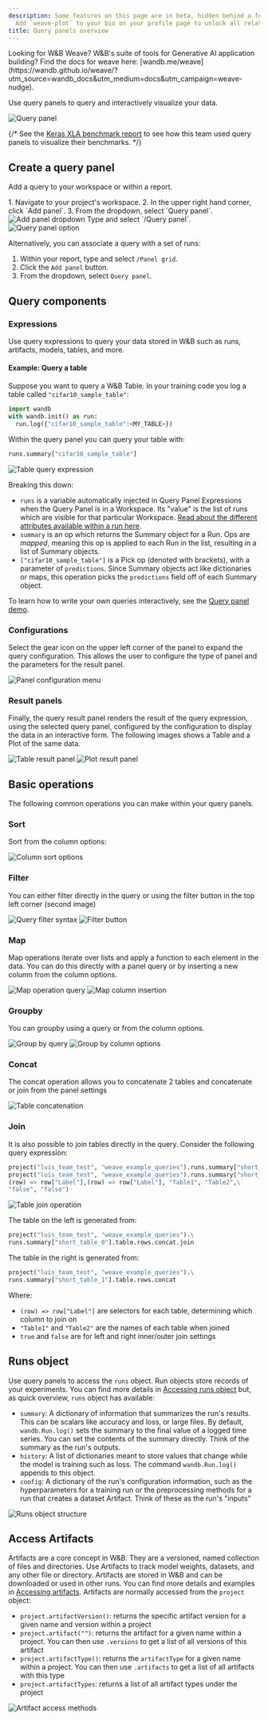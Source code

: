 ```yaml
---
description: Some features on this page are in beta, hidden behind a feature flag.
  Add `weave-plot` to your bio on your profile page to unlock all related features.
title: Query panels overview
---
```



<Note>
Looking for W&B Weave? W&B's suite of tools for Generative AI application building? Find the docs for weave here: [wandb.me/weave](https://wandb.github.io/weave/?utm_source=wandb_docs&utm_medium=docs&utm_campaign=weave-nudge).
</Note>

Use query panels to query and interactively visualize your data.

<Frame>
    <img src="/images/weave/pretty_panel.png" alt="Query panel"  />
</Frame>

{/* <Note>
See the [Keras XLA benchmark report](http://wandb.me/keras-xla-benchmark) to see how this team used query panels to visualize their benchmarks.
</Note> */}

## Create a query panel

Add a query to your workspace or within a report.

<Tabs>
<Tab title="Project workspace">
1. Navigate to your project's workspace. 
  2. In the upper right hand corner, click `Add panel`.
  3. From the dropdown, select `Query panel`.
  <Frame>
    <img src="/images/weave/add_weave_panel_workspace.png" alt="Add panel dropdown"  />
</Frame>
</Tab>
<Tab title="W&B Report">
Type and select `/Query panel`.

<Frame>
    <img src="/images/weave/add_weave_panel_report_1.png" alt="Query panel option"  />
</Frame>

Alternatively, you can associate a query with a set of runs:
1. Within your report, type and select `/Panel grid`.
2. Click the `Add panel` button.
3. From the dropdown, select `Query panel`.
</Tab>
</Tabs>
  

## Query components

### Expressions

Use query expressions to query your data stored in W&B such as runs, artifacts, models, tables, and more. 

#### Example: Query a table
Suppose you want to query a W&B Table. In your training code you log a table called `"cifar10_sample_table"`:

```python
import wandb
with wandb.init() as run:
  run.log({"cifar10_sample_table":<MY_TABLE>})
```

Within the query panel you can query your table with:
```python
runs.summary["cifar10_sample_table"]
```
<Frame>
    <img src="/images/weave/basic_weave_expression.png" alt="Table query expression"  />
</Frame>

Breaking this down:

* `runs` is a variable automatically injected in Query Panel Expressions when the Query Panel is in a Workspace. Its "value" is the list of runs which are visible for that particular Workspace. [Read about the different attributes available within a run here](/models/track/public-api-guide/#understanding-the-different-attributes).
* `summary` is an op which returns the Summary object for a Run. Ops are _mapped_, meaning this op is applied to each Run in the list, resulting in a list of Summary objects.
* `["cifar10_sample_table"]` is a Pick op (denoted with brackets), with a parameter of `predictions`. Since Summary objects act like dictionaries or maps, this operation picks the `predictions` field off of each Summary object.

To learn how to write your own queries interactively, see the [Query panel demo](https://wandb.ai/luis_team_test/weave_example_queries/reports/Weave-queries---Vmlldzo1NzIxOTY2?accessToken=bvzq5hwooare9zy790yfl3oitutbvno2i6c2s81gk91750m53m2hdclj0jvryhcr).

### Configurations

Select the gear icon on the upper left corner of the panel to expand the query configuration. This allows the user to configure the type of panel and the parameters for the result panel.

<Frame>
    <img src="/images/weave/weave_panel_config.png" alt="Panel configuration menu"  />
</Frame>

### Result panels

Finally, the query result panel renders the result of the query expression, using the selected query panel, configured by the configuration to display the data in an interactive form. The following images shows a Table and a Plot of the same data.

<Frame>
    <img src="/images/weave/result_panel_table.png" alt="Table result panel"  />
</Frame>

<Frame>
    <img src="/images/weave/result_panel_plot.png" alt="Plot result panel"  />
</Frame>

## Basic operations
The following common operations you can make within your query panels.
### Sort
Sort from the column options:
<Frame>
    <img src="/images/weave/weave_sort.png" alt="Column sort options"  />
</Frame>

### Filter
You can either filter directly in the query or using the filter button in the top left corner (second image)
<Frame>
    <img src="/images/weave/weave_filter_1.png" alt="Query filter syntax"  />
</Frame>
<Frame>
    <img src="/images/weave/weave_filter_2.png" alt="Filter button"  />
</Frame>

### Map
Map operations iterate over lists and apply a function to each element in the data. You can do this directly with a panel query  or by inserting a new column from the column options.
<Frame>
    <img src="/images/weave/weave_map.png" alt="Map operation query"  />
</Frame>
<Frame>
    <img src="/images/weave/weave_map.gif" alt="Map column insertion"  />
</Frame>

### Groupby
You can groupby using a query or from the column options.
<Frame>
    <img src="/images/weave/weave_groupby.png" alt="Group by query"  />
</Frame>
<Frame>
    <img src="/images/weave/weave_groupby.gif" alt="Group by column options"  />
</Frame>

### Concat
The concat operation allows you to concatenate 2 tables and concatenate or join from the panel settings
<Frame>
    <img src="/images/weave/weave_concat.gif" alt="Table concatenation"  />
</Frame>

### Join
It is also possible to join tables directly in the query. Consider the following query expression:
```python
project("luis_team_test", "weave_example_queries").runs.summary["short_table_0"].table.rows.concat.join(\
project("luis_team_test", "weave_example_queries").runs.summary["short_table_1"].table.rows.concat,\
(row) => row["Label"],(row) => row["Label"], "Table1", "Table2",\
"false", "false")
```
<Frame>
    <img src="/images/weave/weave_join.png" alt="Table join operation"  />
</Frame>

The table on the left is generated from:
```python
project("luis_team_test", "weave_example_queries").\
runs.summary["short_table_0"].table.rows.concat.join
```
The table in the right is generated from:
```python
project("luis_team_test", "weave_example_queries").\
runs.summary["short_table_1"].table.rows.concat
```
Where:
* `(row) => row["Label"]` are selectors for each table, determining which column to join on
* `"Table1"` and `"Table2"` are the names of each table when joined
* `true` and `false` are for left and right inner/outer join settings


## Runs object
Use query panels to access the `runs` object. Run objects store records of your experiments. You can find more details in [Accessing runs object](https://wandb.ai/luis_team_test/weave_example_queries/reports/Weave-queries---Vmlldzo1NzIxOTY2?accessToken=bvzq5hwooare9zy790yfl3oitutbvno2i6c2s81gk91750m53m2hdclj0jvryhcr#3.-accessing-runs-object) but, as quick overview, `runs` object has available:
* `summary`: A dictionary of information that summarizes the run's results. This can be scalars like accuracy and loss, or large files. By default, `wandb.Run.log()` sets the summary to the final value of a logged time series. You can set the contents of the summary directly. Think of the summary as the run's outputs.
* `history`: A list of dictionaries meant to store values that change while the model is training such as loss. The command `wandb.Run.log()` appends to this object.
* `config`: A dictionary of the run's configuration information, such as the hyperparameters for a training run or the preprocessing methods for a run that creates a dataset Artifact. Think of these as the run's "inputs"
<Frame>
    <img src="/images/weave/weave_runs_object.png" alt="Runs object structure"  />
</Frame>

## Access Artifacts

Artifacts are a core concept in W&B. They are a versioned, named collection of files and directories. Use Artifacts to track model weights, datasets, and any other file or directory. Artifacts are stored in W&B and can be downloaded or used in other runs. You can find more details and examples in [Accessing artifacts](https://wandb.ai/luis_team_test/weave_example_queries/reports/Weave-queries---Vmlldzo1NzIxOTY2?accessToken=bvzq5hwooare9zy790yfl3oitutbvno2i6c2s81gk91750m53m2hdclj0jvryhcr#4.-accessing-artifacts). Artifacts are normally accessed from the `project` object:
* `project.artifactVersion()`: returns the specific artifact version for a given name and version within a project
* `project.artifact("")`: returns the artifact for a given name within a project. You can then use `.versions` to get a list of all versions of this artifact
* `project.artifactType()`: returns the `artifactType` for a given name within a project. You can then use `.artifacts` to get a list of all artifacts with this type
* `project.artifactTypes`: returns a list of all artifact types under the project
<Frame>
    <img src="/images/weave/weave_artifacts.png" alt="Artifact access methods"  />
</Frame>